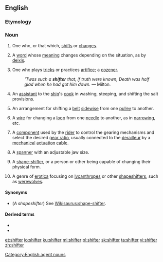 ==English==

===Etymology===
{{suffix|shift|er|lang=en}}

===Noun===
{{en-noun}}

# One who, or that which, [[shifts]] or [[changes]].
# {{lb|en|linguistics}} A [[word]] whose [[meaning]] changes depending on the situation, as by [[deixis]].
# {{label|en|dated}} One who plays [[tricks]] or practices [[artifice]]; a [[cozener]].
#: ''&apos;Twas such a '''shifter''' that, if truth were known, Death was half glad when he had got him down.'' &mdash; Milton.
# {{label|en|nautical}} An [[assistant]] to the [[ship]]'s [[cook]] in washing, steeping, and shifting the salt provisions.
# {{label|en|engineering}} An arrangement for shifting a [[belt]] [[sidewise]] from one [[pulley]] to another.
# {{label|en|engineering|textiles}} A [[wire]] for changing a [[loop]] from one [[needle]] to another, as in [[narrow]]ing, etc.
# {{label|en|cycling}} A [[component]] used by the [[rider]] to control the gearing mechanisms and select the desired [[gear ratio]], usually connected to the [[derailleur]] by a [[mechanical]] [[actuation]] [[cable]].
# A [[spanner]] with an adjustable jaw size.
# {{label|en|mythology|science fiction|fantasy}} A [[shape-shifter]], or a person or other being capable of changing their physical form.
# {{label|en|erotica}} A genre of [[erotica]] focusing on [[lycanthrope]]s or other [[shapeshifter]]s, such as [[werewolves]].

====Synonyms====
* (''A shapeshifter'') See [[Wikisaurus:shape-shifter]].

====Derived terms====
* {{l|en|shifter cart}}
* {{l|en|phase shifter}}

{{Webster 1913}}

[[Category:English agent nouns]]

[[et:shifter]]
[[io:shifter]]
[[ku:shifter]]
[[ml:shifter]]
[[pl:shifter]]
[[sk:shifter]]
[[ta:shifter]]
[[vi:shifter]]
[[zh:shifter]]